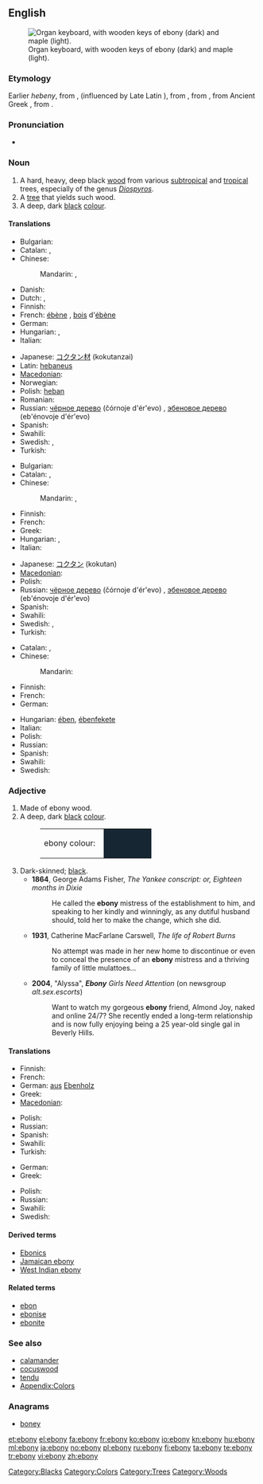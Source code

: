 {{was wotd|2010|March|12}}
{{also|Ebony}}
==English==
{{wikipedia}}
[[File:Clavierbois.jpg|thumb|Organ keyboard, with wooden keys of ebony (dark) and maple (light).]]

===Etymology===
Earlier ''hebeny'', from {{etyl|enm}} {{term|ebenif|lang=enm}}, {{term|hebenyf|lang=enm}} (influenced by Late Latin {{term|hebeninus|lang=la}}), from {{etyl|Ecclesiastical Latin}} {{term|ebenius||of ebony|lang=la}}, from {{etyl|la}} {{term|hebenus||ebon tree|lang=la}}, from Ancient Greek {{term|ἔβενος|sc=polytonic|tr=ebenos|lang=grc}}, from {{etyl|egy}} {{term|𓍁𓈖𓏭𓆱|tr=[[hbny]]|sc=Egyp}}.

===Pronunciation===
* {{a|UK|US}} {{IPA|/ˈɛb.ən.i/}}

===Noun===
{{en-noun|ebonies}}

# A hard, heavy, deep black [[wood]] from various [[subtropical]] and [[tropical]] trees, especially of the genus [[w:Diospyros|''Diospyros'']].
# A [[tree]] that yields such wood.
# A deep, dark [[black]] [[colour]].
#: {{colour panel|162632}}

====Translations====
{{trans-top|wood}}
* Bulgarian: {{t+|bg|абанос|tr=abanós}}
* Catalan: {{t|ca|eben|m}}, {{t|ca|banús|m}}
* Chinese:
*: Mandarin: {{zh-ts||黑檀}}, {{zh-ts||乌木}}
* Danish: {{t-|da|ibenholt}}
* Dutch: {{t+|nl|ebben}}, {{t+|nl|ebbenhout}}
* Finnish: {{t-|fi|eebenpuu}}
* French: [[ébène]] {{f}}, [[bois]] d'[[ébène]] {{m}}
* German: {{t+|de|Ebenholz|n}}
* Hungarian: {{t-|hu|ében}}, {{t+|hu|ébenfa}}
* Italian: {{t-|it|ebano}}
{{trans-mid}}
* Japanese: [[コクタン]][[材]] (kokutanzai)
* Latin: [[hebaneus]] {{m}}
* [[Macedonian]]: {{t|mk|абонос|m|tr=ábonos}}
* Norwegian: {{t+|no|ibenholt}}
* Polish: [[heban]] {{m}}
* Romanian: {{t+|ro|abanos|m}}
* Russian: [[чёрное дерево]] (čórnoje d'ér'evo) {{n}}, [[эбеновое дерево]] (eb'énovoje d'ér'evo) {{n}}
* Spanish: {{t+|es|ébano}}
* Swahili: {{t|sw|abunusi}}
* Swedish: {{t|sv|ebenholts|n|c}}, {{t|sv|ebenholtsträ|n}}
* Turkish: {{t+|tr|abanoz}}
{{trans-bottom}}

{{trans-top|tree}}
* Bulgarian: {{t+|bg|абанос|m|tr=abanós}}
* Catalan: {{t|ca|eben|m}}, {{t|ca|banús|m}}
* Chinese:
*: Mandarin: {{zh-ts||黑檀树}}, {{zh-ts||乌木}}
* Finnish: {{t-|fi|eebenpuu}}
* French: {{t+|fr|ébénier}}
* Greek: {{t+|el|έβενος|m}}
* Hungarian: {{t-|hu|ében}}, {{t+|hu|ébenfa}}
* Italian: {{t-|it|ebano}}
{{trans-mid}}
* Japanese: [[コクタン]] (kokutan)
* [[Macedonian]]: {{t|mk|абонос|m|tr=ábonos}}
* Polish: {{t|pl|heban}}
* Russian: [[чёрное дерево]] (čórnoje d'ér'evo) {{n}}, [[эбеновое дерево]] (eb'énovoje d'ér'evo) {{n}}
* Spanish: {{t+|es|ébano}}
* Swahili: {{t|sw|mpingo}}
* Swedish: {{t|sv|ebenholts|n|c}}, {{t|sv|ebenholtsträd|n}}
* Turkish: {{t+|tr|abanoz}}
{{trans-bottom}}

{{trans-top|colour}}
* Catalan: {{t|ca|eben|m}}, {{t|ca|banús|m}}
* Chinese:
*: Mandarin: {{zh-ts||乌黑}}
* Finnish: {{t-|fi|pikimusta}}
* French: {{t+|fr|ébène}}
* German: {{t+|de|Ebenholz|n}}
{{trans-mid}}
* Hungarian: [[ében]], [[ébenfekete]]
* Italian: {{t-|it|ebano|m}}
* Polish: {{t|pl|hebanowy}}
* Russian: {{t+|ru|чёрный}} {{t+|ru|цвет}}
* Spanish: {{t+|es|ébano|m}}
* Swahili: {{t|sw|rangi ya abunusi}}
* Swedish: {{t|sv|ebenholts|n|c}}
{{trans-bottom}}

===Adjective===
{{en-adj}}

# Made of ebony wood.
# A deep, dark [[black]] [[color|colour]].
#: <table><tr><td>ebony colour: &nbsp;</td><td bgcolor="#162632" width="80">&nbsp; </td></tr></table>
# Dark-skinned; [[black]].
#* '''1864''', George Adams Fisher, ''The Yankee conscript: or, Eighteen months in Dixie''
#*: He called the '''ebony''' mistress of the establishment to him, and speaking to her kindly and winningly, as any dutiful husband should, told her to make the change, which she did.
#* '''1931''', Catherine MacFarlane Carswell, ''The life of Robert Burns''
#*: No attempt was made in her new home to discontinue or even to conceal the presence of an '''ebony''' mistress and a thriving family of little mulattoes...
#* '''2004''', "Alyssa", '''''Ebony''' Girls Need Attention'' (on newsgroup ''alt.sex.escorts'')
#*: Want to watch my gorgeous '''ebony''' friend, Almond Joy, naked and online 24/7? She recently ended a long-term relationship and is now fully enjoying being a 25 year-old single gal in Beverly Hills.

====Translations====
{{trans-top|made of ebony wood}}
* Finnish: {{t-|fi|eebenpuinen}}
* French: {{t|fr|d'ébène}}
* German: [[aus]] [[Ebenholz]]
* Greek: {{t+|el|εβένινος}}
* [[Macedonian]]: {{t|mk|абоносов|m|tr=abónosov}}
{{trans-mid}}
* Polish: {{t|pl|hebanowy}}
* Russian: {{t|ru|эбеновый}}
* Spanish: {{t|es|de ébano}}
* Swahili: {{t|sw|-a abunusi}}
* Turkish: {{t+|tr|abanoz}}
{{trans-bottom}}

{{trans-top|deep, dark black colour}}
* German: {{t+|de|ebenholzfarben}}
* Greek: {{t|el|κατάμαυρος}}
{{trans-mid}}
* Polish: {{t|pl|hebanowy}}
* Russian: {{t+|ru|чёрный}}
* Swahili: {{t|sw|-a rangi ya abunusi}}
* Swedish: {{t|sv|ebenholtssvart}}
{{trans-bottom}}

====Derived terms====
* [[Ebonics]]
* [[Jamaican ebony]]
* [[West Indian ebony]]

====Related terms====
* [[ebon]]
* [[ebonise]]
* [[ebonite]]

===See also===
* [[calamander]]
* [[cocuswood]]
* [[tendu]]
* [[Appendix:Colors]]

===Anagrams===
* [[boney#English|boney]]

[[Category:Blacks]]
[[Category:Colors]]
[[Category:Trees]]
[[Category:Woods]]

[[et:ebony]]
[[el:ebony]]
[[fa:ebony]]
[[fr:ebony]]
[[ko:ebony]]
[[io:ebony]]
[[kn:ebony]]
[[hu:ebony]]
[[ml:ebony]]
[[ja:ebony]]
[[no:ebony]]
[[pl:ebony]]
[[ru:ebony]]
[[fi:ebony]]
[[ta:ebony]]
[[te:ebony]]
[[tr:ebony]]
[[vi:ebony]]
[[zh:ebony]]